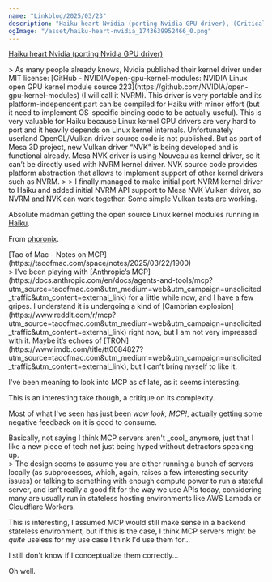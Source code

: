 ```yaml
---
name: "Linkblog/2025/03/23"
description: "Haiku heart Nvidia (porting Nvidia GPU driver), (Critical) Notes on MCP."
ogImage: "/asset/haiku-heart-nvidia_1743639952466_0.png"
---
```


[Haiku heart Nvidia (porting Nvidia GPU driver)](https://discuss.haiku-os.org/t/haiku-nvidia-porting-nvidia-gpu-driver/16520)

<div class="ml-[calc(1*1rem)] mb-8">
> As many people already knows, Nvidia published their kernel driver under MIT license: [GitHub - NVIDIA/open-gpu-kernel-modules: NVIDIA Linux open GPU kernel module source 223](https://github.com/NVIDIA/open-gpu-kernel-modules) (I will call it NVRM). This driver is very portable and its platform-independent part can be compiled for Haiku with minor effort (but it need to implement OS-specific binding code to be actually useful). This is very valuable for Haiku because Linux kernel GPU drivers are very hard to port and it heavily depends on Linux kernel internals. Unfortunately userland OpenGL/Vulkan driver source code is not published. But as part of Mesa 3D project, new Vulkan driver “NVK” is being developed and is functional already. Mesa NVK driver is using Nouveau as kernel driver, so it can’t be directly used with NVRM kernel driver. NVK source code provides platform abstraction that allows to implement support of other kernel drivers such as NVRM.
>
> I finally managed to make initial port NVRM kernel driver to Haiku and added initial NVRM API support to Mesa NVK Vulkan driver, so NVRM and NVK can work together. Some simple Vulkan tests are working.

Absolute madman getting the open source Linux kernel modules running in [Haiku](https://www.haiku-os.org/).

<div class="w-full h-4"></div>

From [phoronix](https://www.phoronix.com/news/NVIDIA-Haiku-OS-NVRM).

</div>
[Tao of Mac - Notes on MCP](https://taoofmac.com/space/notes/2025/03/22/1900)

<div class="ml-[calc(1*1rem)] mb-8">
> I’ve been playing with [Anthropic’s MCP](https://docs.anthropic.com/en/docs/agents-and-tools/mcp?utm_source=taoofmac.com&utm_medium=web&utm_campaign=unsolicited_traffic&utm_content=external_link) for a little while now, and I have a few gripes. I understand it is undergoing a kind of [Cambrian explosion](https://www.reddit.com/r/mcp?utm_source=taoofmac.com&utm_medium=web&utm_campaign=unsolicited_traffic&utm_content=external_link) right now, but I am not very impressed with it. Maybe it’s echoes of [TRON](https://www.imdb.com/title/tt0084827?utm_source=taoofmac.com&utm_medium=web&utm_campaign=unsolicited_traffic&utm_content=external_link), but I can’t bring myself to like it.

I've been meaning to look into MCP as of late, as it seems interesting.

This is an interesting take though, a critique on its complexity.

Most of what I've seen has just been _wow look, MCP!_, actually getting some negative feedback on it is good to consume.

<div class="ml-[calc(2*1rem)] mb-8">
Basically, not saying I think MCP servers aren't _cool_ anymore, just that I like a new piece of tech not just being hyped without detractors speaking up.

</div>
> The design seems to assume you are either running a bunch of servers locally (as subprocesses, which, again, raises a few interesting security issues) or talking to something with enough compute power to run a stateful server, and isn’t really a good fit for the way we use APIs today, considering many are usually run in stateless hosting environments like AWS Lambda or Cloudflare Workers.

This is interesting, I assumed MCP would still make sense in a backend stateless environment, but if this is the case, I think MCP servers might be _quite_ useless for my use case I think I'd use them for...

I still don't know if I conceptualize them correctly...

Oh well.

</div>
